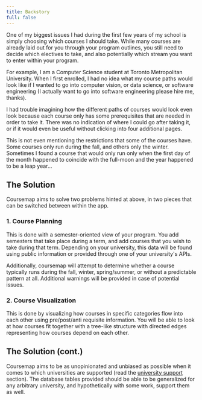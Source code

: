 ```yaml
---
title: Backstory
full: false
---
```


One of my biggest issues I had during the first few years of my school
is simply choosing which courses I should take. While many courses are
already laid out for you through your program outlines, you still need
to decide which electives to take, and also potentially which stream
you want to enter within your program.

For example, I am a Computer Science student at Toronto Metropolitan
University. When I first enrolled, I had no idea what my course paths
would look like if I wanted to go into computer vision, or data science,
or software engineering (I actually want to go into software engineering
please hire me, thanks).

I had trouble imagining how the different paths of courses would look
even look because each course only has some prerequisites that are
needed in order to take it. There was no indication of where I could
go after taking it, or if it would even be useful without clicking into
four additional pages.

This is not even mentioning the restrictions that some of the courses
have. Some courses only run during the fall, and others only the winter.
Sometimes I found a course that would only run only when the first day
of the month happened to coincide with the full-moon and the year
happened to be a leap year...

## The Solution

Coursemap aims to solve two problems hinted at above, in two pieces that
can be switched between within the app.

### 1. Course Planning

This is done with a semester-oriented view of your program. You add
semesters that take place during a term, and add courses that you wish
to take during that term. Depending on your university, this data will
be found using public information or provided through one of your
university's APIs.

Additionally, coursemap will attempt to determine whether a course
typically runs during the fall, winter, spring/summer, or without a
predictable pattern at all. Additional warnings will be provided in
case of potential issues.

### 2. Course Visualization

This is done by visualizing how courses in specific categories flow into
each other using pre/post/anti requisite information. You will be able
to look at how courses fit together with a tree-like structure with
directed edges representing how courses depend on each other.

## The Solution (cont.)

Coursemap aims to be as unopinionated and unbiased as possible when it
comes to which universities are supported (read the [university support](/docs/university-support) section). The database
tables provided should be able to be generalized for any arbitrary
university, and hypothetically with some work, support them as well.
